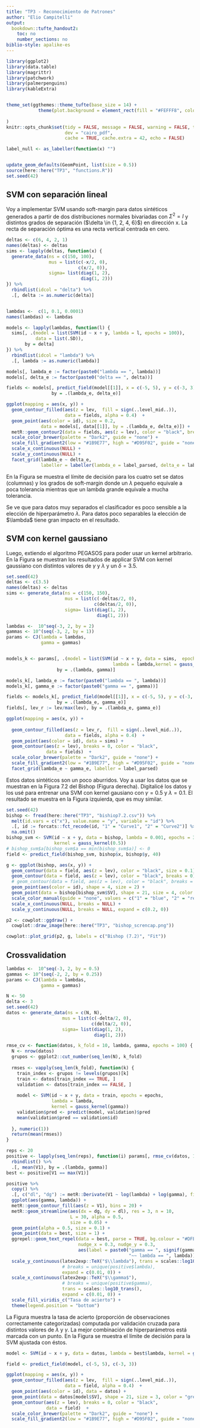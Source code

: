 ```yaml
---
title: "TP3 - Reconocimiento de Patrones"
author: "Elio Campitelli"
output: 
  bookdown::tufte_handout2:
    toc: no
    number_sections: no
biblio-style: apalike-es
---
```


```r
library(ggplot2)
library(data.table)
library(magrittr)
library(patchwork)
library(palmerpenguins)
library(kableExtra)


theme_set(ggthemes::theme_tufte(base_size = 14) +
            theme(plot.background = element_rect(fill = "#FEFFF8", colour = NA))
          
)
knitr::opts_chunk$set(tidy = FALSE, message = FALSE, warning = FALSE, tidy = FALSE,
                      dev = "cairo_pdf",
                      cache = TRUE, cache.extra = 42, echo = FALSE)

label_null <- as_labeller(function(x) "")


update_geom_defaults(GeomPoint, list(size = 0.5))
source(here::here("TP3", "functions.R"))
set.seed(42)
```


## SVM con separación lineal

Voy a implementar SVM usando soft-margin para datos sintéticos generados a partir de dos distribuciones normales bivariadas con $\Sigma^2=I$ y distintos grados de separación (\$\\delta \\in {1, 2, 4, 6}\$) en dirección x. La recta de separación óptima es una recta vertical centrada en cero.

```r
deltas <- c(6, 4, 2, 1)
names(deltas) <- deltas
sims <- lapply(deltas, function(x) {
  generate_data(ns = c(150, 100), 
                mus = list(c(-x/2, 0), 
                           c(x/2, 0)),
                sigma= list(diag(1, 2), 
                            diag(1, 2)))
}) %>% 
  rbindlist(idcol = "delta") %>% 
  .[, delta := as.numeric(delta)]


lambdas <-  c(1, 0.1, 0.0001)
names(lambdas) <- lambdas

models <- lapply(lambdas, function(l) {
  sims[, .(model = list(SVM(id ~ x + y, lambda = l, epochs = 100)),
           data = list(.SD)), 
       by = delta]
}) %>% 
  rbindlist(idcol = "lambda") %>% 
  .[, lambda := as.numeric(lambda)]

models[, lambda_e := factor(paste0("lambda == ", lambda))]
models[, delta_e := factor(paste0("delta == ", delta))]

fields <- models[, predict_field(model[[1]], x = c(-5, 5), y = c(-3, 3), n = 30), 
                 by = .(lambda_e, delta_e)]
```


```r


ggplot(mapping = aes(x, y)) +
  geom_contour_filled(aes(z = lev,  fill = sign(..level_mid..)),
                      data = fields, alpha = 0.4)  +
  geom_point(aes(color = id), size = 0.2,
             data = models[, data[[1]], by = .(lambda_e, delta_e)]) +
  metR::geom_contour2(data = fields, aes(z = lev), color = "black", breaks = 0) + 
  scale_color_brewer(palette = "Dark2", guide = "none") +
  scale_fill_gradient2(low = "#1B9E77", high = "#D95F02", guide = "none") +
  scale_x_continuous(NULL) +
  scale_y_continuous(NULL) +
  facet_grid(lambda_e ~ delta_e, 
             labeller = labeller(lambda_e = label_parsed, delta_e = label_parsed)) 
```

En la Figura \ref{fig:deltas} se muestra el límite de decisión para los cuatro set se datos (columnas) y los grados de soft-margin donde un $\lambda$ pequeño equivale a poca tolerancia mientras que un lambda grande equivale a mucha tolerancia.

Se ve que para datos muy separados el clasificador es poco sensible a la elección de hiperparámetro $\lambda$. Para datos poco separables  la elección de \$\\lambda\$ tiene gran impacto en el resultado.

## SVM con kernel gaussiano

Luego, extiendo el algoritmo PEGASOS para poder usar un kernel arbitrario. En la Figura \ref{fig:svm-gauss} se muestran los resultados de applicar SVM con kernel gaussiano con distintos valores de $\gamma$ y $\lambda$ y un $\delta = 3.5$. 

```r
set.seed(42)
deltas <- c(3.5)
names(deltas) <- deltas
sims <- generate_data(ns = c(150, 150), 
                      mus = list(c(-deltas/2, 0), 
                                 c(deltas/2, 0)),
                      sigma= list(diag(1, 2), 
                                  diag(1, 2)))

lambdas <-  10^seq(-3, 2, by = 2)
gammas <- 10^(seq(-3, 2, by = 1))
params <- CJ(lambda = lambdas, 
             gamma = gammas)


models_k <- params[, .(model = list(SVM(id ~ x + y, data = sims,  epochs = 300, 
                                        lambda = lambda,kernel = gauss_kernel(gamma)))), 
                   by = .(lambda, gamma)]

models_k[, lambda_e := factor(paste0("lambda == ", lambda))]
models_k[, gamma_e := factor(paste0("gamma == ", gamma))]

fields <- models_k[, predict_field(model[[1]], x = c(-5, 5), y = c(-3, 3), n = 40),
                   by = .(lambda_e, gamma_e)]
fields[, lev_r := lev/max(lev), by = .(lambda_e, gamma_e)] 
```

```r
ggplot(mapping = aes(x, y)) +
  
  geom_contour_filled(aes(z = lev_r,  fill = sign(..level_mid..)),
                      data = fields, alpha = 0.4)  +
  geom_point(aes(color = id), data = sims) +
  geom_contour(aes(z = lev), breaks = 0, color = "black",
               data = fields)  +
  scale_color_brewer(palette = "Dark2", guide = "none") +
  scale_fill_gradient2(low = "#1B9E77", high = "#D95F02", guide = "none") +
  facet_grid(lambda_e ~ gamma_e, labeller = label_parsed)
```


Estos datos sintéticos son un poco aburridos. Voy a usar los datos que se muestran en la Figura 7.2 del Bishop (Figura \ref{fig:bishop2} derecha). Digitalicé los datos y los usé para entrenar una SVM con kernel gausiano con $\gamma = 0.5$ y $\lambda = 0.1$. El resultado se muestra en la Figura \ref{fig:bishop2} izquierda, que es muy similar. 


```r
set.seed(42)
bishop <- fread(here::here("TP3", "bishiop7.2.csv")) %>% 
  melt(id.vars = c("x"), value.name = "y", variable = "id") %>% 
  .[, id := forcats::fct_recode(id, "1" = "Curve1", "2" = "Curve2")] %>% 
  na.omit() 
bishop_svm <- SVM(id ~ x + y, data = bishop, lambda = 0.001, epochs = 300,
                  kernel = gauss_kernel(0.5))
# bishop_svm$a[bishop_svm$a == min(bishop_svm$a)] <- 0
field <- predict_field(bishop_svm, bishop$x, bishop$y, 40)
```

```r

g <- ggplot(bishop, aes(x, y)) +
  geom_contour(data = field, aes(z = lev), color = "black", size = 0.1) +
  geom_contour(data = field, aes(z = lev), color = "black", breaks = 0) +
  # geom_contour(data = field, aes(z = lev), color = "black", breaks = c(-1, 1)) +
  geom_point(aes(color = id), shape = 4, size = 2) +
  geom_point(data = bishop[bishop_svm$SV], shape = 21, size = 4, color = "green") +
  scale_color_manual(guide = "none", values = c("1" = "blue", "2" = "red")) +
  scale_x_continuous(NULL, breaks = NULL) +
  scale_y_continuous(NULL, breaks = NULL, expand = c(0.2, 0))

p2 <- cowplot::ggdraw() +
  cowplot::draw_image(here::here("TP3", "bishop_screncap.png"))

cowplot::plot_grid(p2, g, labels = c("Bishop (7.2)", "Fit"))
```


## Crossvalidation


```r
lambdas <-  10^seq(-3, 2, by = 0.5)
gammas <- 10^(seq(-2, 2, by = 0.25))
params <- CJ(lambda = lambdas, 
             gamma = gammas)

N <- 50
delta <- 3
set.seed(42)
datos <- generate_data(ns = c(N, N), 
                     mus = list(c(-delta/2, 0), 
                                c(delta/2, 0)),
                     sigma= list(diag(1, 2), 
                                 diag(1, 2)))

rmse_cv <- function(datos, k_fold = 10, lambda, gamma, epochs = 100) {
  N <- nrow(datos)
  grupos <- ggplot2::cut_number(seq_len(N), k_fold)
  
  rmses <- vapply(seq_len(k_fold), function(k) {
    train_index <- grupos != levels(grupos)[k] 
    train <- datos[train_index == TRUE, ]
    validation <- datos[train_index == FALSE, ]
    
    model <- SVM(id ~ x + y, data = train, epochs = epochs, 
                 lambda = lambda,
                 kernel = gauss_kernel(gamma))
    validation$pred <- predict(model, validation)$pred
    mean(validation$pred == validation$id)
    
  }, numeric(1))
  return(mean(rmses))
}

reps <- 20
positive <- lapply(seq_len(reps), function(i) params[, rmse_cv(datos, 10, lambda, gamma), by = .(lambda, gamma)]) %>% 
  rbindlist() %>% 
  .[, mean(V1), by = .(lambda, gamma)]
best <- positive[V1 == max(V1)]
```

```r
positive %>% 
  copy() %>% 
  .[, c("dl", "dg") := metR::Derivate(V1 ~ log(lambda) + log(gamma), fill = TRUE)] %>% 
  ggplot(aes(gamma, lambda)) +
  metR::geom_contour_fill(aes(z = V1), bins = 20) +
  metR::geom_streamline(aes(dx = dg, dy = dl), res = 3, n = 10,
                        L = 30, alpha = 0.5,
                        size = 0.05) +
  geom_point(alpha = 0.5, size = 0.1) +
  geom_point(data = best, size = 1) +
  ggrepel::geom_text_repel(data = best, parse = TRUE, bg.colour = "#DFE234", bg.r = 0.2,
                           nudge_x = 0.3, nudge_y = 0.3,
                           aes(label = paste0("gamma == ", signif(gamma, 2), 
                                              "~~ lambda == ", lambda))) +
  scale_y_continuous(latex2exp::TeX("$\\lambda"), trans = scales::log10_trans(),
                     # breaks = unique(positive$lambda),
                     expand = c(0.01, 0)) +
  scale_x_continuous(latex2exp::TeX("$\\gamma$"),
                     # breaks = unique(positive$gamma), 
                     trans = scales::log10_trans(), 
                     expand = c(0.01, 0)) +
  scale_fill_viridis_c("Tasa de acierto") +
  theme(legend.position = "bottom")

```
La Figura \ref{fig:cv-fig} muestra la tasa de acierto (proporción de observaciones correctamente categorizadas) computada por validación cruzada para distintos valores de $\lambda$ y $\gamma$. La mejor combinación de hiperparámetros está marcada con un punto. En la Figura \ref{fig:field-best} se muestra el límite de decisión para la SVM ajustada con éstos. 

```r
model <- SVM(id ~ x + y, data = datos, lambda = best$lambda, kernel = gauss_kernel(best$gamma), epochs = 100)

field <- predict_field(model, c(-5, 5), c(-3, 3))

ggplot(mapping = aes(x, y)) +
  geom_contour_filled(aes(z = lev,  fill = sign(..level_mid..)),
                      data = field, alpha = 0.4)  +
  geom_point(aes(color = id), data = datos) +
  geom_point(data = datos[model$SV], shape = 21, size = 3, color = "green") +
  geom_contour(aes(z = lev), breaks = 0, color = "black",
               data = field)  +
  scale_color_brewer(palette = "Dark2", guide = "none") +
  scale_fill_gradient2(low = "#1B9E77", high = "#D95F02", guide = "none") 
```


